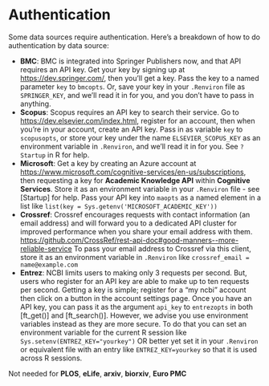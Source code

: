 # Authentication {#authentication}

Some data sources require authentication. Here's a breakdown of how to do authentication by data source:

* **BMC**: BMC is integrated into Springer Publishers now, 
and that API requires an API key.  Get your key by signing up at 
<https://dev.springer.com/>, then you'll get a key. Pass the key to a 
named parameter `key` to `bmcopts`. Or, save your key in your `.Renviron` 
file as `SPRINGER_KEY`, and we'll read it in for you, and you don't 
have to pass in anything.
* **Scopus**: Scopus requires an API key to search their service. Go to 
<https://dev.elsevier.com/index.html>, register for an account, 
then when you're in your account, create an API key. Pass in as variable 
`key` to `scopusopts`, or store your key under the name 
`ELSEVIER_SCOPUS_KEY` as an environment variable in `.Renviron`, and 
we'll read it in for you. See `?Startup` in R for help.
* **Microsoft**: Get a key by creating an Azure account at 
<https://www.microsoft.com/cognitive-services/en-us/subscriptions>, 
then requesting a key for **Academic Knowledge API** within 
**Cognitive Services**. Store it as an environment variable in your 
`.Renviron` file - see [Startup] for help. Pass your 
API key into `maopts` as a named element in a list like 
`list(key = Sys.getenv('MICROSOFT_ACADEMIC_KEY'))`
* **Crossref**: Crossref encourages requests with contact information 
(an email address) and will forward you to a dedicated API cluster 
for improved performance when you share your email address with them.
<https://github.com/CrossRef/rest-api-doc#good-manners--more-reliable-service>
To pass your email address to Crossref via this client, store it 
as an environment variable in `.Renviron` like `crossref_email = name@example.com`
* **Entrez**: NCBI limits users to making only 3 requests per second. But, users
who register for an API key are able to make up to ten requests per second.
Getting a key is simple; register for a "my ncbi" account then click on a
button in the account settings page. Once you have an API key, you can pass it
as the argument `api_key` to `entrezopts` in both [ft_get()] and [ft_search()].
However, we advise you use environment variables instead as they are more secure.
To do that you can set an environment variable for the current R session like
`Sys.setenv(ENTREZ_KEY="yourkey")` OR better yet set it in your `.Renviron`
or equivalent file with an entry like `ENTREZ_KEY=yourkey` so that it is
used across R sessions.

Not needed for **PLOS**, **eLife**, **arxiv**, **biorxiv**, **Euro PMC**
